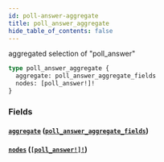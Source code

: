 ```yaml
---
id: poll-answer-aggregate
title: poll_answer_aggregate
hide_table_of_contents: false
---
```


aggregated selection of "poll_answer"

```graphql
type poll_answer_aggregate {
  aggregate: poll_answer_aggregate_fields
  nodes: [poll_answer!]!
}
```

### Fields

#### [`aggregate`](#) ([`poll_answer_aggregate_fields`](../objects/poll-answer-aggregate-fields))

#### [`nodes`](#) ([`[poll_answer!]!`](../objects/poll-answer))
